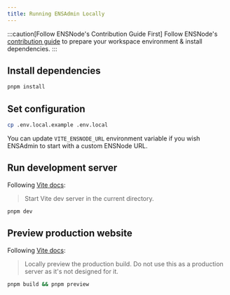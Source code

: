 ```yaml
---
title: Running ENSAdmin Locally
---
```


:::caution[Follow ENSNode's Contribution Guide First]
Follow ENSNode's [contribution guide](/ensnode/contributing/) to prepare your workspace environment & install dependencies.
:::

## Install dependencies

```bash
pnpm install
```

## Set configuration

```bash
cp .env.local.example .env.local
```

You can update `VITE_ENSNODE_URL` environment variable if you wish ENSAdmin to start with a custom ENSNode URL.

## Run development server

Following [Vite docs](https://vite.dev/guide/cli.html#dev-server):

> Start Vite dev server in the current directory.

```bash
pnpm dev
```

## Preview production website

Following [Vite docs](https://vite.dev/guide/cli.html#vite-preview):

> Locally preview the production build. Do not use this as a production server as it's not designed for it.

```bash
pnpm build && pnpm preview
```
